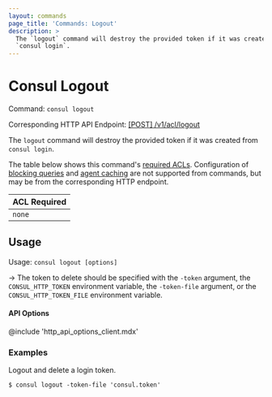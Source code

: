 ```yaml
---
layout: commands
page_title: 'Commands: Logout'
description: >
  The `logout` command will destroy the provided token if it was created from
  `consul login`.
---
```


# Consul Logout

Command: `consul logout`

Corresponding HTTP API Endpoint: [\[POST\] /v1/acl/logout](/api-docs/acl#logout-from-auth-method)

The `logout` command will destroy the provided token if it was created from
`consul login`.

The table below shows this command's [required ACLs](/api#authentication). Configuration of
[blocking queries](/api/features/blocking) and [agent caching](/api/features/caching)
are not supported from commands, but may be from the corresponding HTTP endpoint.

| ACL Required |
| ------------ |
| `none`       |

## Usage

Usage: `consul logout [options]`

-> The token to delete should be specified with the `-token` argument, the
`CONSUL_HTTP_TOKEN` environment variable, the `-token-file` argument, or the
`CONSUL_HTTP_TOKEN_FILE` environment variable.

#### API Options

@include 'http_api_options_client.mdx'

### Examples

Logout and delete a login token.

```shell-session
$ consul logout -token-file 'consul.token'
```
